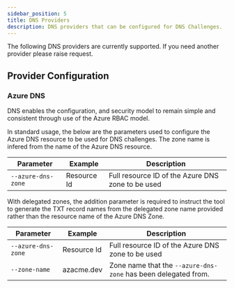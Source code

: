 ---
sidebar_position: 5
title: DNS Providers
description: DNS providers that can be configured for DNS Challenges.
---


The following DNS providers are currently supported. If you need another provider please raise request.

## Provider Configuration

### Azure DNS 

DNS enables the configuration, and security model to remain simple and consistent through use of the Azure RBAC model.

<Tabs>
  <TabItem value="default" label="Default" default>

In standard usage, the below are the parameters used to configure the Azure DNS resource to be used for DNS challenges. The zone name is infered from the name of the Azure DNS resource.

| Parameter | Example | Description |
|----|----|----|
| ```--azure-dns-zone``` | Resource Id | Full resource ID of the Azure DNS zone to be used |

  </TabItem>
  <TabItem value="delegated" label="Delegated Zone">
    
With delegated zones, the addition parameter is required to instruct the tool to generate the TXT record names from the delegated zone name provided rather than the resource name of the Azure DNS Zone.

| Parameter | Example | Description |
|----|----|----|
| ```--azure-dns-zone``` | Resource Id | Full resource ID of the Azure DNS zone to be used |
| ```--zone-name``` |  azacme.dev | Zone name that the ```--azure-dns-zone``` has been delegated from. |

  </TabItem>
</Tabs>



